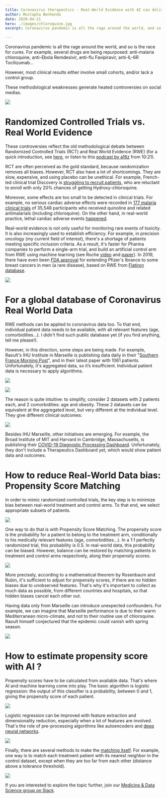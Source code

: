 ```yaml
---
title: Coronavirus therapeutics - Real-World Evidence with AI can deliver results faster
author: Mostapha Benhenda
date: 2020-04-21
hero: ./images/chloroquine.jpg
excerpt: Coronavirus pandemic is all the rage around the world, and so is the race for cures, and for their evaluation.

---
```


Coronavirus pandemic is all the rage around the world, and so is the race for cures. For example, several drugs are being repurposed: anti-malaria chloroquine, anti-Ebola Remdesivir, anti-flu Favipiravir, anti-IL-6R Tocilizumab…

  

However, most clinical results either involve small cohorts, and/or lack a control group.

These methodological weaknesses generate heated controversies on social medias.

![](https://paper-attachments.dropbox.com/s_3AEED641DCCE94BAD97655461814D8A7BCFCFF1E38325BF0C342CE79714C0B94_1587484705883_014-Thumbnail+1+1.png)

# Randomized Controlled Trials vs. Real World Evidence

  

These controversies reflect the old methodological debate between Randomized Controlled Trials  (RCT) and Real World Evidence  (RWE)  (for a quick introduction, see [here](https://www.forbes.com/sites/davidshaywitz/2018/05/11/will-real-world-performance-replace-rcts-as-healthcares-most-important-standard/#41eb890f3557), or listen to this [podcast by a16z](https://16minutes.simplecast.com/episodes/16mins-rwe-rct-real-world-evidence-data-randomized-controlled-trial-fda-drugs-coronavirus-pandemic) from 10:21).

  

RCT are often perceived as the gold standard, because randomization removes all biases. However, RCT also have a lot of shortcomings. They are slow, expensive, and using placebo can be unethical. For example, French-led clinical trial Discovery is [struggling to recruit patients](https://www.decision-sante.com/actualites/breve/2020/03/27/les-patients-plebiscitent-lhydroxychloloroquine-et-refusent-detre-enroles-dans-lessai-discovery_29398), who are reluctant to enroll with only 20% chances of getting Hydroxy-chloroquine.

  

Moreover, some effects are too small to be detected in clinical trials. For example, no serious cardiac adverse effects were recorded in [177 malaria clinical trials](https://bmcmedicine.biomedcentral.com/articles/10.1186/s12916-018-1188-2) of 35,548 participants who received quinoline and related antimalarials  (including chloroquine). On the other hand, in real-world practice, lethal cardiac adverse events [happened](http://www.scielo.br/scielo.php?script=sci_arttext&pid=S0066-782X2002001000009).

  

Real-world evidence is not only useful for monitoring rare events of toxicity. It is also increasingly used to establish efficiency. For example, in precision oncology  (my current field of interest), there's a shortage of patients meeting specific inclusion criteria. As a result, it's faster for Pharma companies to perform a single-arm trial, and build an artificial control arm from RWE using machine learning  (see Roche [video](https://youtu.be/JvG6WGEzU84?t=2975) and [paper](https://doi.org/10.2217/cer-2018-0032)). In 2019, there have even been [FDA approval](https://www.pharmaceutical-technology.com/comment/real-world-evidence-in-pharma/) for extending Pfizer's Ibrance to some breast cancers in men  (a rare disease), based on RWE from [Flatiron database](https://www.pfizer.com/news/press-release/press-release-detail/pfizer_presents_new_evidence_of_ibrance_palbociclib_effectiveness_in_hr_her2_metastatic_breast_cancer_patients_in_four_real_world_studies_at_esmo_congress_2019).

![](https://paper-attachments.dropbox.com/s_3AEED641DCCE94BAD97655461814D8A7BCFCFF1E38325BF0C342CE79714C0B94_1587487401076_flatiron.png)

# For a global database of Coronavirus Real World Data

RWE methods can be applied to coronavirus data too. To that end, individual patient data needs to be available, with all relevant features  (age, comorbidities…). I didn't find such public database yet  (if you find anything, tell me please!).

However, in this direction, some steps are being made. For example, Raoult's IHU Institute in Marseille is publishing data daily in their  "[Southern](https://www.mediterranee-infection.com/covid-19/) [France Morning Post](https://www.mediterranee-infection.com/covid-19/)", and in their latest paper with 1061 patients. Unfortunately, it's aggregated data, so it’s insufficient. Individual patient data is necessary to apply algorithms.

  

![](https://paper-attachments.dropbox.com/s_3AEED641DCCE94BAD97655461814D8A7BCFCFF1E38325BF0C342CE79714C0B94_1587480201163_file.jpeg)

![](https://paper-attachments.dropbox.com/s_3AEED641DCCE94BAD97655461814D8A7BCFCFF1E38325BF0C342CE79714C0B94_1587389718650_file.jpeg)

The reason is quite intuitive: to simplify, consider 2 datasets with 2 patients each, and 2 comorbidities: age and obesity. These 2 datasets can be equivalent at the aggregated level, but very different at the individual level. They give different clinical outcomes:

  

![](https://paper-attachments.dropbox.com/s_3AEED641DCCE94BAD97655461814D8A7BCFCFF1E38325BF0C342CE79714C0B94_1587391778239_table.jpg)

  

  

  

Besides IHU Marseille, other initiatives are emerging. For example, the Broad Institute of MIT and Harvard in Cambridge, Massachusetts, is publishing their [COVID-19 Diagnostic Processing Dashboard](https://covid19-testing.broadinstitute.org/). Unfortunately, they don't include a Therapeutics Dashboard yet, which would show patient data and outcomes.

# How to reduce Real-World Data bias: Propensity Score Matching

In order to mimic randomized controlled trials, the key step is to minimize bias between real-world treatment and control arms. To that end, we select appropriate subsets of patients.

  

![](https://paper-attachments.dropbox.com/s_3AEED641DCCE94BAD97655461814D8A7BCFCFF1E38325BF0C342CE79714C0B94_1587423535112_file.jpeg)

  

One way to do that is with Propensity Score Matching. The propensity score is the probability for a patient to belong to the treatment arm, conditionally to his medically relevant features  (age, comorbidities…). In a 1:1 perfectly randomized trial, this probability is 0.5. In real-world data, this probability can be biased. However, balance can be restored by matching patients in treatment and control arms respectively, along their propensity scores.

  

![](https://paper-attachments.dropbox.com/s_3AEED641DCCE94BAD97655461814D8A7BCFCFF1E38325BF0C342CE79714C0B94_1587423555206_file.jpeg)

More precisely, according to a mathematical theorem by Rosenbaum and Rubin, it's sufficient to adjust for propensity scores, if there are no hidden biases due to unobserved features. That's why it's important to collect as much data as possible, from different countries and hospitals, so that hidden biases cancel each other out.

Having data only from Marseille can introduce unexpected confounders. For example, we can imagine that Marseille performance is due to their warm Mediterranean micro-climate, and not to their routine use of chloroquine. Raoult himself conjectured that the epidemic could vanish with spring season.

![](https://paper-attachments.dropbox.com/s_3AEED641DCCE94BAD97655461814D8A7BCFCFF1E38325BF0C342CE79714C0B94_1587470126324_file.jpeg)

# How to estimate propensity score with AI ?

Propensity scores have to be calculated from available data. That's where AI and machine learning come into play. The basic algorithm is logistic regression: the output of this classifier is a probability, between 0 and 1, giving the propensity score of each patient.

  

![](https://paper-attachments.dropbox.com/s_3AEED641DCCE94BAD97655461814D8A7BCFCFF1E38325BF0C342CE79714C0B94_1587479919875_file.jpeg)

Logistic regression can be improved with feature extraction and dimensionality reduction, especially when a lot of features are involved. That's the role of pre-processing algorithms like autoencoders and [deep neural networks](https://arxiv.org/abs/1803.00149).

![](https://paper-attachments.dropbox.com/s_3AEED641DCCE94BAD97655461814D8A7BCFCFF1E38325BF0C342CE79714C0B94_1587479575322_file.jpeg)

  

Finally, there are several methods to make the [matching itself](https://www.statisticshowto.com/propensity-score-matching/). For example, one way is to match each treatment patient with its nearest neighbor in the control dataset, except when they are too far from each other  (distance above a tolerance threshold).

![](https://paper-attachments.dropbox.com/s_3AEED641DCCE94BAD97655461814D8A7BCFCFF1E38325BF0C342CE79714C0B94_1587481235565_file.jpeg)

  

If you are interested to explore the topic further, join our [Medicine & Data Science group on Slack](https://join.slack.com/t/dsformedicine/shared_invite/zt-a9uh4vzq-M1q88L2EDaGe1ESLywqSwg).
